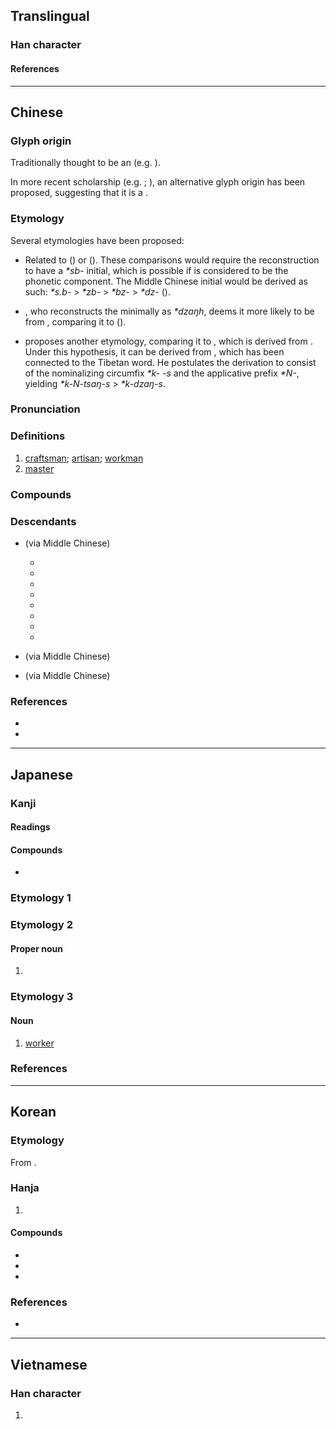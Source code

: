 {{character info}}
==Translingual==

===Han character===
{{Han char|rn=22|rad=匚|as=04|sn=6|four=71712|canj=SHML|ids=⿷匚斤}}

====References====
{{Han ref|kx=0153.220|dkj=02605|dj=0345.110|hdz=10083.050|uh=5320}}

----

==Chinese==
{{zh-forms|alt=匞}}

===Glyph origin===
{{Han etym}}
Traditionally thought to be an {{Han compound|匚|斤|ls=ic|t1=box|t2=axe|nocap=1}} (e.g. ''{{w|Shuowen}}'').

In more recent scholarship (e.g. {{zh-ref|Zhengzhang, 2003}}; {{zh-ref|Baxter and Sagart, 2014}}), an alternative glyph origin has been proposed, suggesting that it is a {{Han compound|匚|斤|ls=psc|c1=p|c2=s|t2=axe|nocap=1}}.

===Etymology===
Several etymologies have been proposed:
* Related to {{cog|bo|བྱང||skilled}} ({{zh-ref|Bodman, 1980}}) or {{m|bo|སྤྱང||skilful; clever}} ({{zh-ref|Sagart and Baxter, 2012}}). These comparisons would require the {{cog|och|-}} reconstruction to have a ''*sb-'' initial, which is possible if {{och-l|匚}} is considered to be the phonetic component. The Middle Chinese initial would be derived as such: ''*s.b-'' > ''*zb-'' > ''*bz-'' > ''*dz-'' ({{zh-ref|Baxter and Sagart, 2014}}).
* {{zh-ref|Schuessler (2007)}}, who reconstructs the {{cog|och|-}} minimally as ''*dzaŋh'', deems it more likely to be from {{der|zh|mkh}}, comparing it to {{cog|km|ចាំង||to dress; to trim (wood)}} ({{zh-ref|Schuessler, 2007}}).
* {{zh-ref|Jacques (2015)}} proposes another {{der|zh|sit}} etymology, comparing it to {{cog|bo|མཛངས||wise; intelligent}}, which is derived from {{m|bo|བཟང||good}}. Under this hypothesis, it can be derived from {{och-l|臧|tr=*[ts]ˤaŋ|good}}, which has been connected to the Tibetan word. He postulates the derivation to consist of the nominalizing circumfix ''*k- -s'' and the applicative prefix ''*N-'', yielding ''*k-N-tsaŋ-s'' > ''*k-dzaŋ-s''.

===Pronunciation===
{{zh-pron
|m=jiàng
|m-s=jiang4
|c=zoeng6
|c-t=
|g=
|h=pfs=siong;gd=xiong4
|j=jion3
|mb=tiōng
|md=chióng
|mn=xm,qz,tp,kh,tc,hc,sx,yl,km,mg:chhiūⁿ/zz,tn:chhiōⁿ/lk:chhiǔⁿ/xm,qz:chhiōng/zz:chhiāng/qz:chiōng
|mn_note=chhiūⁿ/chhiōⁿ - vernacular; chhiōng/chhiāng/chiōng - literary
|mn-t=ciên7/cion7/ziang6
|mn-t_note=ciên7/cion7 - vernacular (ciên7 - Chaozhou); ziang6 - literary
|w=
|x=zian5
|mc=y
|oc=y
|cat=n
}}

===Definitions===
{{zh-hanzi}}

# [[craftsman]]; [[artisan]]; [[workman]]
# [[master]]

===Compounds===
{{zh-der|一代宗匠|丁匠|別具匠心|剃頭匠|劣匠|匠人|匠伯|匠作|匠師|匠心|匠心獨具|匠心獨運|匠意|匠成|匠戶|匠氏|匠氣|匠石|匠石斫鼻|匠石運斤|另具匠心|哲匠|大匠|大匠不斲|字匠|宗匠|將作大匠|將匠|小爐兒匠|工匠|巧匠|巨匠|弓匠|心匠|意匠|打鐵匠|把式匠|接骨匠|摟包兒匠|教書匠|木匠|木匠戴枷|桶匠|梓匠|梓匠輪輿|棚匠|機匠|毛毛匠|油漆匠|泥水匠|泥瓦匠|漆匠|獨具匠心|理髮匠|瓦匠|畫匠|皮匠|石匠|篾匠|繡匠|能工巧匠|臭皮匠|良匠|花匠|裱糊匠|解匠|郢匠|郢匠揮斤|都料匠|醫匠|針筆匠|銀匠|銅匠|錫匠|鎖匠|鐵匠|雕刻匠|鞋匠}}

===Descendants===
* {{desc|tai-swe-pro|*ɟaːŋᴮ²||artisan; skillful|bor=1}} (via Middle Chinese)
** {{desc|th|ช่าง}}
** {{desc|nod|ᨩ᩵ᩣ᩠ᨦ}}
** {{desc|kkh|ᨩ᩵ᩣ᩠ᨦ}}
** {{desc|lo|ຊ່າງ}}
** {{desc|khb|ᦋᦱᧂᧈ}}
** {{desc|shn|ၸၢင်ႈ}}
** {{desc|phk|ꩡင်}}
** {{desc|aho|𑜋𑜂𑜫}}
* {{desc|za|cangh||someone in a particular profession|bor=1}} (via Middle Chinese)
* {{desc|km|ជាង||bor=1}} (via Middle Chinese)

===References===
* {{R:yue:Hanzi}}
* {{R:twedu|A00420}}

----

==Japanese==

===Kanji===
{{ja-kanji|grade=c|rs=匚04}}

====Readings====
{{ja-readings
|goon=ぞう<ざう
|kanon=しょう<しやう
|kun=たくみ-
}}

====Compounds====
* {{ja-r|師%匠|し%しょう}}

===Etymology 1===
{{ja-kanjitab|たくみ|yomi=k}}
{{ja-see|たくみ}}

===Etymology 2===

====Proper noun====
{{ja-pos|たくみ|proper}}

# {{given name|ja|male|sort=たくみ}}

===Etymology 3===
{{ja-kanjitab|しょう|yomi=o}}
====Noun====
{{ja-noun|しょう}}
# [[worker]]

===References===
<references/>

----

==Korean==

===Etymology===
From {{der|ko|ltc|-}} {{ltc-l|匠|id=1}}. {{hanja-hunmong|쟈ᇰ〯|cyang|人類#중02A}}

===Hanja===
{{ko-hanja-search}}
{{ko-hanja|장인|장}}

# {{hanja form of|장|[[craftsman]], [[artisan]]}}
#: {{syn|ko|工|tr={{m|ko|공}}}}

====Compounds====
{{der-top3|Compounds}}
* {{ko-l|공장|[[craftsman]]|工匠}}
* {{ko-l|장인|[[craftsman]]; [[artisan]]|匠人}}
* {{ko-l|거장|[[master]], [[virtuoso]]|巨匠}}
{{der-bottom}}

===References===
* {{R:hanjadoc|942}}

----

==Vietnamese==

===Han character===
{{vi-readings|reading=tượng|rs=匚04}}

# {{rfdef|vi}}